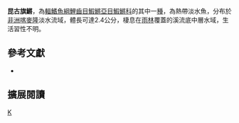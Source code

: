 {{Speciesbox 
| taxon = Aphyosemion koungueense
| status = NE
| status_system = IUCN3.1
| authority =  [[Sonnenberg|Sonnenberg]], 2007
| synonyms = 
}}
'''昆古旗鱂'''，為[[輻鰭魚綱|輻鰭魚綱]][[鯉齒目|鯉齒目]][[鰕鱂亞目|鰕鱂亞目]][[鰕鱂科|鰕鱂科]]的其中一[[種|種]]，為熱帶淡水魚，分布於[[非洲|非洲]][[喀麥隆|喀麥隆]]淡水流域，體長可達2.4公分，棲息在[[雨林|雨林]]覆蓋的溪流底中層水域，生活習性不明。
== 參考文獻 ==
*{{FishBase_species|genus=Aphyosemion|species=koungueense|year=2014|month=7}}

== 擴展閱讀 ==
{{refbegin}}
{{wikispecies-inline|Aphyosemion koungueense|昆古旗鱂}}
{{refend}}
{{Taxonbar|from=Q7585254}}

[[Category:旗鱂屬|K]]


{{魚類小作品}}